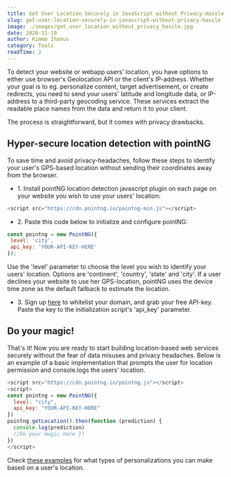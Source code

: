 ```yaml
---
title: Get User Location Securely in JavaScript without Privacy-Hassle
slug: get-user-location-securely-in-javascript-without-privacy-hassle
image: ./images/get_user_location_without_privacy_hassle.jpg
date: 2020-11-19
author: Kimmo Ihanus
category: Tools
readTime: 2
---
```



To detect your website or webapp users' location, you have options to either use browser's Geolocation API or the client's IP-address. Whether your goal is to eg. personalize content, target advertisement, or create redirects, you need to send your users' latitude and longitude data, or IP-address to a third-party geocoding service. These services extract the readable place names from the data and return it to your client.

<p>
  The process is straightforward, but it comes with privacy drawbacks.
</p>

## Hyper-secure location detection with pointNG

To save time and avoid privacy-headaches, follow these steps to identify your user's GPS-based location without sending their coordinates away from the browser.

<ul>
  <li>
    1. Install pointNG location detection javascript plugin on each page on your website you wish to use your users' location:
  </li>
</ul>

```js
<script src="https://cdn.pointng.io/pointng-min.js"></script>
```

<ul>
  <li>2. Paste this code below to initialize and configure pointNG:</li>
</ul>

```js
const pointng = new PointNG({
 level: 'city',
 api_key: 'YOUR-API-KEY-HERE'
});
```

Use the 'level' parameter to choose the level you wish to identify your users'
location. Options are 'continent', 'country', 'state' and 'city'. If a user
declines your website to use her GPS-location, pointNG uses the device time
zone as the default fallback to estimate the location.
<ul>
  <li>
    3. Sign up <a href="https://www.pointng.io/?utm_source=blog&utm_medium=website&utm_campaign=get_user_location_securely_in_javascript_without_privacy_hassle" target="_blank">here</a> to whitelist your domain, and grab your free API-key.
    Paste the key to the initialization script's 'api_key' parameter.
  </li>
</ul>

## Do your magic!

That's it! Now you are ready to start building location-based web services securely without the fear of data misuses and privacy headaches.
Below is an example of a basic implementation that prompts the user for location permission and console.logs the users' location.

```js
<script src="https://cdn.pointng.io/pointng.js"></script>
<script>
const pointng = new PointNG({ 
  level: "city",
  api_key: "YOUR-API-KEY-HERE"
})
pointng.getLocation().then(function (prediction) { 
  console.log(prediction)
  //Do your magic here })
})
</script>
```

Check <a href="https://www.pointng.io/?utm_source=blog&utm_medium=website&utm_campaign=get_user_location_securely_in_javascript_without_privacy_hassle#examples" target="_blank">these examples</a> for what types of personalizations you can make based on a user's location. 
